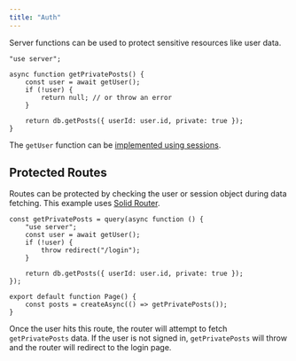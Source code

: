 ```yaml
---
title: "Auth"
---
```


Server functions can be used to protect sensitive resources like user data.

```tsx
"use server";

async function getPrivatePosts() {
	const user = await getUser();
	if (!user) {
		return null; // or throw an error
	}

	return db.getPosts({ userId: user.id, private: true });
}
```

The `getUser` function can be [implemented using sessions](/solid-start/advanced/session).

## Protected Routes

Routes can be protected by checking the user or session object during data fetching. This example uses [Solid Router](/solid-router).

```tsx
const getPrivatePosts = query(async function () {
	"use server";
	const user = await getUser();
	if (!user) {
		throw redirect("/login");
	}

	return db.getPosts({ userId: user.id, private: true });
});

export default function Page() {
	const posts = createAsync(() => getPrivatePosts());
}
```

Once the user hits this route, the router will attempt to fetch `getPrivatePosts` data. If the user is not signed in, `getPrivatePosts` will throw and the router will redirect to the login page.
